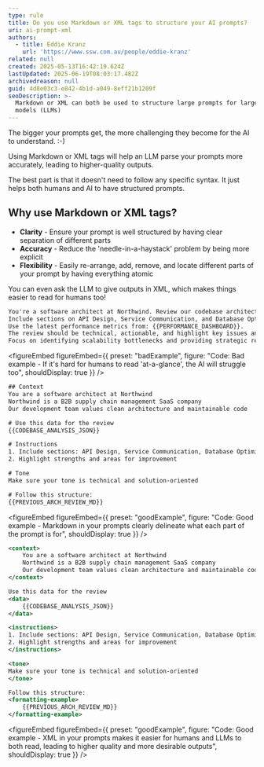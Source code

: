 ```yaml
---
type: rule
title: Do you use Markdown or XML tags to structure your AI prompts?
uri: ai-prompt-xml
authors:
  - title: Eddie Kranz
    url: 'https://www.ssw.com.au/people/eddie-kranz'
related: null
created: 2025-05-13T16:42:19.624Z
lastUpdated: 2025-06-19T08:03:17.482Z
archivedreason: null
guid: 4d8e03c3-e842-4b1d-a049-8eff21b1209f
seoDescription: >-
  Markdown or XML can both be used to structure large prompts for large language
  models (LLMs)
---
```


The bigger your prompts get, the more challenging they become for the AI to understand. :-)

Using  Markdown or XML tags will help an LLM parse your prompts more accurately, leading to higher-quality outputs.

The best part is that it doesn't need to follow any specific syntax. It just helps both humans and AI to have structured prompts.

## Why use Markdown or XML tags?

* **Clarity** - Ensure your prompt is well structured by having clear separation of different parts
* **Accuracy** - Reduce the 'needle-in-a-haystack' problem by being more explicit
* **Flexibility** - Easily re-arrange, add, remove, and locate different parts of your prompt by having everything atomic

You can even ask the LLM to give outputs in XML, which makes things easier to read for humans too!

```html
You're a software architect at Northwind. Review our codebase architecture and suggest improvements to our microservices.
Include sections on API Design, Service Communication, and Database Optimization, referencing our current architecture document: {{ARCHITECTURE_DOC}}.
Use the latest performance metrics from: {{PERFORMANCE_DASHBOARD}}.
The review should be technical, actionable, and highlight key issues and opportunities.
Focus on identifying scalability bottlenecks and providing strategic recommendations for the next sprint.
```

<figureEmbed
  figureEmbed={{
    preset: "badExample",
    figure:
      "Code: Bad example - If it's hard for humans to read 'at-a-glance', the AI will struggle too",
    shouldDisplay: true
  }}
/>

```xml
## Context
You are a software architect at Northwind
Northwind is a B2B supply chain management SaaS company
Our development team values clean architecture and maintainable code

# Use this data for the review
{{CODEBASE_ANALYSIS_JSON}}

# Instructions
1. Include sections: API Design, Service Communication, Database Optimization
2. Highlight strengths and areas for improvement

# Tone
Make sure your tone is technical and solution-oriented

# Follow this structure:
{{PREVIOUS_ARCH_REVIEW_MD}}
```

<figureEmbed
  figureEmbed={{
    preset: "goodExample",
    figure:
      "Code: Good example - Markdown in your prompts clearly delineate what each part of the prompt is for",
    shouldDisplay: true
  }}
/>

```xml
<context>
    You are a software architect at Northwind
    Northwind is a B2B supply chain management SaaS company
    Our development team values clean architecture and maintainable code
</context>

Use this data for the review
<data>
    {{CODEBASE_ANALYSIS_JSON}}
</data>

<instructions>
1. Include sections: API Design, Service Communication, Database Optimization
2. Highlight strengths and areas for improvement
</instructions>

<tone>
Make sure your tone is technical and solution-oriented
</tone>

Follow this structure:
<formatting-example>
    {{PREVIOUS_ARCH_REVIEW_MD}}
</formatting-example>
```

<figureEmbed
  figureEmbed={{
    preset: "goodExample",
    figure:
      "Code: Good example - XML in your prompts makes it easier for humans and LLMs to both read, leading to higher quality and more desirable outputs",
    shouldDisplay: true
  }}
/>
